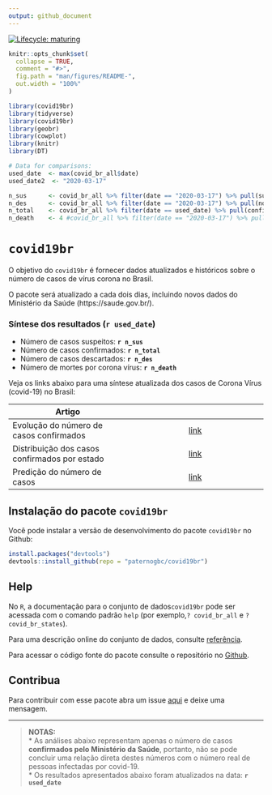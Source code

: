 ```yaml
---
output: github_document
---
```


<!-- README.md is generated from README.Rmd. Please edit that file -->

<!-- badges: start -->
[![Lifecycle: maturing](https://img.shields.io/badge/lifecycle-maturing-blue.svg)](https://www.tidyverse.org/lifecycle/#maturing)
<!-- badges: end -->

```r
knitr::opts_chunk$set(
  collapse = TRUE,
  comment = "#>",
  fig.path = "man/figures/README-",
  out.width = "100%"
)
```

```r
library(covid19br)
library(tidyverse)
library(covid19br)
library(geobr)
library(cowplot)
library(knitr)
library(DT)

# Data for comparisons:
used_date  <- max(covid_br_all$date)
used_date2  <- "2020-03-17"

n_sus      <- covid_br_all %>% filter(date == "2020-03-17") %>% pull(suspected_cases)
n_des      <- covid_br_all %>% filter(date == "2020-03-17") %>% pull(not_confirmed_cases)
n_total    <- covid_br_all %>% filter(date == used_date) %>% pull(confirmed_cases)
n_death    <- 4 #covid_br_all %>% filter(date == "2020-03-17") %>% pull(deaths)
```

# `covid19br` 

O objetivo do `covid19br` é fornecer dados atualizados e históricos sobre o número de casos de vírus corona no Brasil.  

O pacote será atualizado a cada dois dias, incluindo novos dados do Ministério da Saúde (https://saude.gov.br/).

### Síntese dos resultados (`r used_date`)

* Número de casos suspeitos: __`r n_sus`__  
* Número de casos confirmados: __`r n_total`__  
* Número de casos descartados: __`r n_des`__  
* Número de mortes por corona vírus: __`r n_death`__  

Veja os links abaixo para uma síntese atualizada dos casos de Corona Vírus (covid-19) no Brasil:

| Artigo        |            |
| ------------- |:-------------:|
| Evolução do número de casos confirmados    | [link](https://paternogbc.github.io/covid19br/articles/tendencia_atual.html) | 
| Distribuição dos casos confirmados por estado   | [link](https://paternogbc.github.io/covid19br/articles/distrib_map_pt.html)|  
| Predição do número de casos  | [link](https://paternogbc.github.io/covid19br/articles/predicoes.html)|  

## Instalação do pacote `covid19br`

Você pode instalar a versão de desenvolvimento do pacote `covid19br` no Github:

``` r
install.packages("devtools") 
devtools::install_github(repo = "paternogbc/covid19br")
```

## Help

No `R`, a documentação para o conjunto de dados` covid19br` pode ser acessada com o
comando padrão `help` (por exemplo,`? covid_br_all` e `? covid_br_states`).

Para uma descrição online do conjunto de dados, consulte [referência](https://paternogbc.github.io/covid19br/reference/index.html).

Para acessar o código fonte do pacote consulte o repositório no [Github](https://github.com/paternogbc/covid19br).


## Contribua

Para contribuir com esse pacote abra um issue [aqui](https://github.com/paternogbc/covid19br/issues/new) e deixe uma mensagem.

***


> __NOTAS:__   
* As análises abaixo representam apenas o número de casos __confirmados pelo Ministério da Saúde__, portanto,
não se pode concluir uma relação direta destes números com o número real de pessoas infectadas por covid-19.  
* Os resultados apresentados abaixo foram atualizados na data: __`r used_date`__
